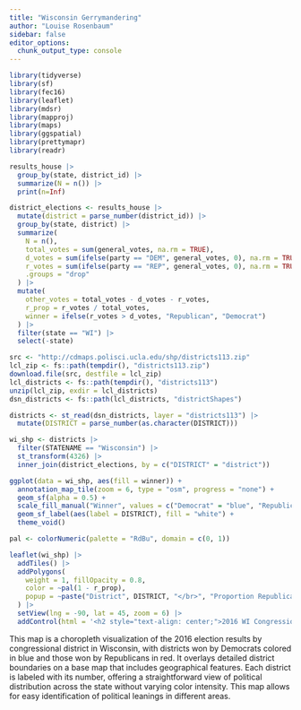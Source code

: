 ```yaml
---
title: "Wisconsin Gerrymandering"
author: "Louise Rosenbaum"
sidebar: false
editor_options: 
  chunk_output_type: console
---
```


```r
library(tidyverse)
library(sf)
library(fec16)
library(leaflet)
library(mdsr)
library(mapproj)
library(maps)
library(ggspatial)
library(prettymapr)
library(readr)
```

```r
results_house |>
  group_by(state, district_id) |>
  summarize(N = n()) |>
  print(n=Inf)
```

```r
district_elections <- results_house |>
  mutate(district = parse_number(district_id)) |>
  group_by(state, district) |>
  summarize(
    N = n(), 
    total_votes = sum(general_votes, na.rm = TRUE),
    d_votes = sum(ifelse(party == "DEM", general_votes, 0), na.rm = TRUE),
    r_votes = sum(ifelse(party == "REP", general_votes, 0), na.rm = TRUE),
    .groups = "drop"
  ) |>
  mutate(
    other_votes = total_votes - d_votes - r_votes,
    r_prop = r_votes / total_votes,  
    winner = ifelse(r_votes > d_votes, "Republican", "Democrat")
  ) |>
  filter(state == "WI") |>
  select(-state)
```

```r
src <- "http://cdmaps.polisci.ucla.edu/shp/districts113.zip"
lcl_zip <- fs::path(tempdir(), "districts113.zip")
download.file(src, destfile = lcl_zip)
lcl_districts <- fs::path(tempdir(), "districts113")
unzip(lcl_zip, exdir = lcl_districts)
dsn_districts <- fs::path(lcl_districts, "districtShapes")

districts <- st_read(dsn_districts, layer = "districts113") |>
  mutate(DISTRICT = parse_number(as.character(DISTRICT)))

wi_shp <- districts |>
  filter(STATENAME == "Wisconsin") |>
  st_transform(4326) |>
  inner_join(district_elections, by = c("DISTRICT" = "district"))
```

```r
ggplot(data = wi_shp, aes(fill = winner)) +
  annotation_map_tile(zoom = 6, type = "osm", progress = "none") + 
  geom_sf(alpha = 0.5) +
  scale_fill_manual("Winner", values = c("Democrat" = "blue", "Republican" = "red")) + 
  geom_sf_label(aes(label = DISTRICT), fill = "white") +
  theme_void()
```

```r
pal <- colorNumeric(palette = "RdBu", domain = c(0, 1))

leaflet(wi_shp) |>
  addTiles() |>
  addPolygons(
    weight = 1, fillOpacity = 0.8, 
    color = ~pal(1 - r_prop),
    popup = ~paste("District", DISTRICT, "</br>", "Proportion Republican Votes", round(r_prop, 4))
  ) |>
  setView(lng = -90, lat = 45, zoom = 6) |>
  addControl(html = '<h2 style="text-align: center;">2016 WI Congressional Districts</h2>', position = "topright")
```

This map is a choropleth visualization of the 2016 election results by congressional district in Wisconsin, with districts won by Democrats colored in blue and those won by Republicans in red. It overlays detailed district boundaries on a base map that includes geographical features. Each district is labeled with its number, offering a straightforward view of political distribution across the state without varying color intensity. This map allows for easy identification of political leanings in different areas.